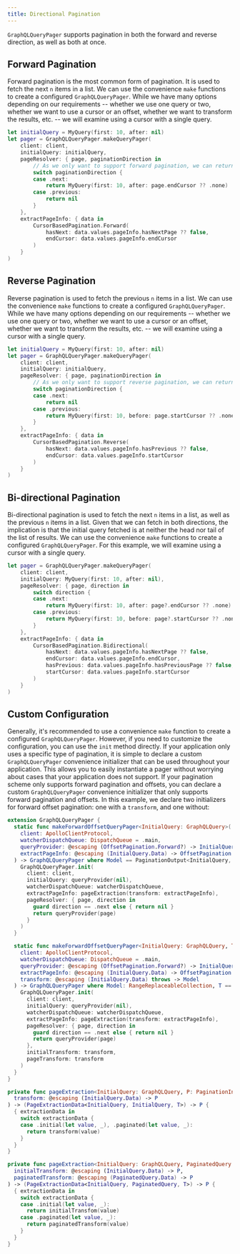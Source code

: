 ```yaml
---
title: Directional Pagination
---
```


`GraphQLQueryPager` supports pagination in both the forward and reverse direction, as well as both at once. 

## Forward Pagination

Forward pagination is the most common form of pagination. It is used to fetch the next `n` items in a list. We can use the convenience `make` functions to create a configured `GraphQLQueryPager`. While we have many options depending on our requirements -- whether we use one query or two, whether we want to use a cursor or an offset, whether we want to transform the results, etc. -- we will examine using a cursor with a single query.

```swift
let initialQuery = MyQuery(first: 10, after: nil)
let pager = GraphQLQueryPager.makeQueryPager(
    client: client,
    initialQuery: initialQuery,
    pageResolver: { page, paginationDirection in
        // As we only want to support forward pagination, we can return `nil` for reverse pagination
        switch paginationDirection {
        case .next:
            return MyQuery(first: 10, after: page.endCursor ?? .none)
        case .previous:
            return nil
        }
    },
    extractPageInfo: { data in
        CursorBasedPagination.Forward(
            hasNext: data.values.pageInfo.hasNextPage ?? false,
            endCursor: data.values.pageInfo.endCursor
        )
    }
)
```

## Reverse Pagination

Reverse pagination is used to fetch the previous `n` items in a list. We can use the convenience `make` functions to create a configured `GraphQLQueryPager`. While we have many options depending on our requirements -- whether we use one query or two, whether we want to use a cursor or an offset, whether we want to transform the results, etc. -- we will examine using a cursor with a single query.

```swift
let initialQuery = MyQuery(first: 10, after: nil)
let pager = GraphQLQueryPager.makeQueryPager(
    client: client,
    initialQuery: initialQuery,
    pageResolver: { page, paginationDirection in
        // As we only want to support reverse pagination, we can return `nil` for forward pagination
        switch paginationDirection {
        case .next:
            return nil
        case .previous:
            return MyQuery(first: 10, before: page.startCursor ?? .none)
        }
    },
    extractPageInfo: { data in
        CursorBasedPagination.Reverse(
            hasNext: data.values.pageInfo.hasPrevious ?? false,
            endCursor: data.values.pageInfo.startCursor
        )
    }
)
```

## Bi-directional Pagination

Bi-directional pagination is used to fetch the next `n` items in a list, as well as the previous `n` items in a list. Given that we can fetch in both directions, the implication is that the initial query fetched is at neither the head nor tail of the list of results. We can use the convenience `make` functions to create a configured `GraphQLQueryPager`. For this example, we will examine using a cursor with a single query.

```swift
let pager = GraphQLQueryPager.makeQueryPager(
    client: client,
    initialQuery: MyQuery(first: 10, after: nil),
    pageResolver: { page, direction in
        switch direction {
        case .next:
            return MyQuery(first: 10, after: page?.endCursor ?? .none)
        case .previous:
            return MyQuery(first: 10, before: page?.startCursor ?? .none)
        }
    },
    extractPageInfo: { data in
        CursorBasedPagination.Bidirectional(
            hasNext: data.values.pageInfo.hasNextPage ?? false,
            endCursor: data.values.pageInfo.endCursor,
            hasPrevious: data.values.pageInfo.hasPreviousPage ?? false,
            startCursor: data.values.pageInfo.startCursor
        )
    }
)
```

## Custom Configuration

Generally, it's recommended to use a convenience `make` function to create a configured `GraphQLQueryPager`. However, if you need to customize the configuration, you can use the `init` method directly. If your application only uses a specific type of pagination, it is simple to declare a custom `GraphQLQueryPager` convenience initializer that can be used throughout your application. This allows you to easily instantiate a pager without worrying about cases that your application does not support. If your pagination scheme only supports forward pagination and offsets, you can declare a custom `GraphQLQueryPager` convenience initializer that only supports forward pagination and offsets. In this example, we declare two initializers for forward offset pagination: one with a `transform`, and one without:

```swift
extension GraphQLQueryPager {
  static func makeForwardOffsetQueryPager<InitialQuery: GraphQLQuery>(
    client: ApolloClientProtocol,
    watcherDispatchQueue: DispatchQueue = .main,
    queryProvider: @escaping (OffsetPagination.Forward?) -> InitialQuery,
    extractPageInfo: @escaping (InitialQuery.Data) -> OffsetPagination.Forward
  ) -> GraphQLQueryPager where Model == PaginationOutput<InitialQuery, InitialQuery> {
    GraphQLQueryPager.init(
      client: client,
      initialQuery: queryProvider(nil),
      watcherDispatchQueue: watcherDispatchQueue,
      extractPageInfo: pageExtraction(transform: extractPageInfo),
      pageResolver: { page, direction in
        guard direction == .next else { return nil }
        return queryProvider(page)
      }
    )
  }

  static func makeForwardOffsetQueryPager<InitialQuery: GraphQLQuery, T>(
    client: ApolloClientProtocol,
    watcherDispatchQueue: DispatchQueue = .main,
    queryProvider: @escaping (OffsetPagination.Forward?) -> InitialQuery,
    extractPageInfo: @escaping (InitialQuery.Data) -> OffsetPagination.Forward,
    transform: @escaping (InitialQuery.Data) throws -> Model
  ) -> GraphQLQueryPager where Model: RangeReplaceableCollection, T == Model.Element {
    GraphQLQueryPager.init(
      client: client,
      initialQuery: queryProvider(nil),
      watcherDispatchQueue: watcherDispatchQueue,
      extractPageInfo: pageExtraction(transform: extractPageInfo),
      pageResolver: { page, direction in
        guard direction == .next else { return nil }
        return queryProvider(page)
      },
      initialTransform: transform,
      pageTransform: transform
    )
  }
}

private func pageExtraction<InitialQuery: GraphQLQuery, P: PaginationInfo, T>(
  transform: @escaping (InitialQuery.Data) -> P
) -> (PageExtractionData<InitialQuery, InitialQuery, T>) -> P {
  { extractionData in
    switch extractionData {
    case .initial(let value, _), .paginated(let value, _):
      return transform(value)
    }
  }
}

private func pageExtraction<InitialQuery: GraphQLQuery, PaginatedQuery: GraphQLQuery, P: PaginationInfo, T>(
  initialTransform: @escaping (InitialQuery.Data) -> P,
  paginatedTransform: @escaping (PaginatedQuery.Data) -> P
) -> (PageExtractionData<InitialQuery, PaginatedQuery, T>) -> P {
  { extractionData in
    switch extractionData {
    case .initial(let value, _):
      return initialTransfom(value)
    case .paginated(let value, _):
      return paginatedTransform(value)
    }
  }
}
```

